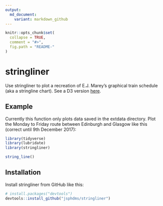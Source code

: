 ```yaml
---
output:
  md_document:
    variant: markdown_github
---
```


<!-- README.md is generated from README.Rmd. Please edit that file -->

```r
knitr::opts_chunk$set(
  collapse = TRUE,
  comment = "#>",
  fig.path = "README-"
)
```

# stringliner

Use stringliner to plot a recreation of E.J. Marey's graphical train schedule (aka a stringline chart). See a D3 version [here](https://bl.ocks.org/mbostock/5544008).

## Example

Currently this function only plots data saved in the extdata directory. Plot the Monday to Friday route between Edinburgh and Glasgow like this (correct until 9th December 2017):

```r
library(tidyverse)
library(lubridate)
library(stringliner)

string_line()
```

## Installation

Install stringliner from GitHub like this:

```r
# install.packages("devtools")
devtools::install_github("jsphdms/stringliner")
```
